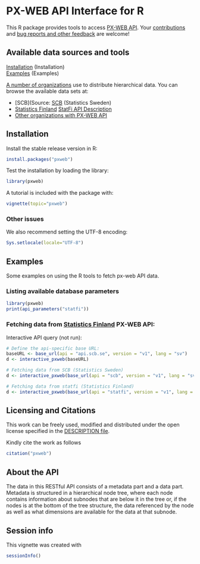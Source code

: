 <!--
%\VignetteEngine{knitr::knitr}
%\VignetteIndexEntry{pxweb}
-->

PX-WEB API Interface for R
===========

This R package provides tools to access [PX-WEB
API](http://www.scb.se/Grupp/OmSCB/API/API-description.pdf). Your
[contributions](http://ropengov.github.com/contact.html) and [bug
reports and other feedback](https://github.com/ropengov/pxweb) are
welcome!



## Available data sources and tools

[Installation](#installation) (Installation)  
[Examples](#examples) (Examples)  

[A number of organizations](http://www.scb.se/sv_/PC-Axis/Programs/PX-Web/PX-Web-examples/) use to distribute hierarchical data. You can browse the available data sets at:

* [SCB](Source: [SCB](http://www.statistikdatabasen.scb.se/pxweb/en/ssd/) (Statistics Sweden)
* [Statistics Finland](http://tilastokeskus.fi/til/aihealuejako.html) [StatFi API Description](http://pxnet2.stat.fi/api1.html)
* [Other organizations with PX-WEB API](http://www.scb.se/sv_/PC-Axis/Programs/PX-Web/PX-Web-examples/)

## <a name="installation"></a>Installation


Install the stable release version in R:

```r
install.packages("pxweb")
```

Test the installation by loading the library:

```r
library(pxweb)
```

A tutorial is included with the package with:
```r
vignette(topic="pxweb")
```


### Other issues

We also recommend setting the UTF-8 encoding:

```r
Sys.setlocale(locale="UTF-8") 
```

## <a name="examples"></a>Examples

Some examples on using the R tools to fetch px-web API data.

### Listing available database parameters

```r
library(pxweb)
print(api_parameters("statfi"))
```

### Fetching data from [Statistics Finland](http://www.stat.fi/org/avoindata/api.html) PX-WEB API:

Interactive API query (not run):

```r
# Define the api-specific base URL:
baseURL <- base_url(api = "api.scb.se", version = "v1", lang = "sv")
d <- interactive_pxweb(baseURL)

# Fetching data from SCB (Statistics Sweden)
d <- interactive_pxweb(base_url(api = "scb", version = "v1", lang = "sv"))

# Fetching data from statfi (Statistics Finland)
d <- interactive_pxweb(base_url(api = "statfi", version = "v1", lang = "fi"))
```


## Licensing and Citations

This work can be freely used, modified and distributed under the open license specified in the [DESCRIPTION file](https://github.com/rOpenGov/pxweb/blob/master/DESCRIPTION).

Kindly cite the work as follows

```r
citation("pxweb")
```

## About the API

The data in this RESTful API consists of a metadata part and a data
part. Metadata is structured in a hierarchical node tree, where each
node contains information about subnodes that are below it in the tree
or, if the nodes is at the bottom of the tree structure, the data
referenced by the node as well as what dimensions are available for
the data at that subnode.


## Session info

This vignette was created with

```r
sessionInfo()
```




